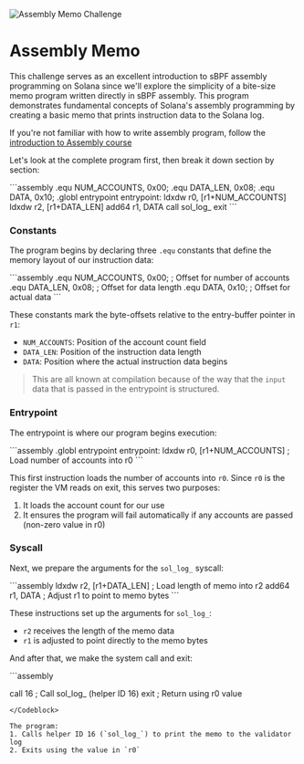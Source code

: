 
![Assembly Memo Challenge](/graphics/challenge-banners/assembly-memo.png)

# Assembly Memo

This challenge serves as an excellent introduction to sBPF assembly programming on Solana since we'll explore the simplicity of a bite-size memo program written directly in sBPF assembly. This program demonstrates fundamental concepts of Solana's assembly programming by creating a basic memo that prints instruction data to the Solana log.

If you're not familiar with how to write assembly program, follow the [introduction to Assembly course](en/courses/introduction-to-assembly)

<ArticleSection name="Program Structure" id="program-structure" level="h2" />

Let's look at the complete program first, then break it down section by section:

<Codeblock lang="assembly">
```assembly
.equ NUM_ACCOUNTS, 0x00;
.equ DATA_LEN, 0x08;
.equ DATA, 0x10;
.globl entrypoint
entrypoint:
  ldxdw r0, [r1+NUM_ACCOUNTS]
  ldxdw r2, [r1+DATA_LEN]
  add64 r1, DATA
  call sol_log_
  exit
```
</Codeblock>

### Constants

The program begins by declaring three `.equ` constants that define the memory layout of our instruction data:

<Codeblock lang="assembly">
```assembly
.equ NUM_ACCOUNTS, 0x00;  ; Offset for number of accounts
.equ DATA_LEN, 0x08;      ; Offset for data length
.equ DATA, 0x10;          ; Offset for actual data
```
</Codeblock>

These constants mark the byte-offsets relative to the entry-buffer pointer in `r1`:
- `NUM_ACCOUNTS`: Position of the account count field
- `DATA_LEN`: Position of the instruction data length
- `DATA`: Position where the actual instruction data begins

> This are all known at compilation because of the way that the `input` data that is passed in the entrypoint is structured.

### Entrypoint

The entrypoint is where our program begins execution:

<Codeblock lang="assembly">
```assembly
.globl entrypoint
entrypoint:
  ldxdw r0, [r1+NUM_ACCOUNTS]   ; Load number of accounts into r0
```
</Codeblock>

This first instruction loads the number of accounts into `r0`. Since `r0` is the register the VM reads on exit, this serves two purposes:
1. It loads the account count for our use
2. It ensures the program will fail automatically if any accounts are passed (non-zero value in r0)

### Syscall

Next, we prepare the arguments for the `sol_log_` syscall:

<Codeblock lang="assembly">
```assembly
ldxdw r2, [r1+DATA_LEN]   ; Load length of memo into r2
add64  r1, DATA           ; Adjust r1 to point to memo bytes
```
</Codeblock>

These instructions set up the arguments for `sol_log_`:
- `r2` receives the length of the memo data
- `r1` is adjusted to point directly to the memo bytes

And after that, we make the system call and exit:

<Codeblock lang="assembly">
```assembly

call 16   ; Call sol_log_ (helper ID 16)
exit      ; Return using r0 value
```
</Codeblock>

The program:
1. Calls helper ID 16 (`sol_log_`) to print the memo to the validator log
2. Exits using the value in `r0`